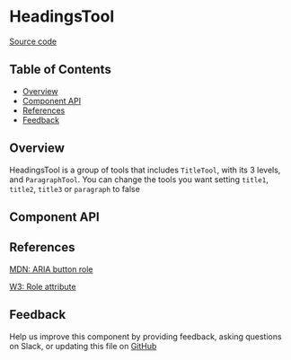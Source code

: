 
# HeadingsTool

[Source code](https://github.com/leemonade/bubbles/tree/main/packages/editors/src/tool/HeadingsTool/HeadingsTool.js)

## Table of Contents

<!-- START doctoc generated TOC please keep comment here to allow auto update -->
<!-- DON'T EDIT THIS SECTION, INSTEAD RE-RUN doctoc TO UPDATE -->

- [Overview](#overview)
- [Component API](#component-api)
- [References](#references)
- [Feedback](#feedback)

## Overview

HeadingsTool is a group of tools that includes `TitleTool`, with its 3 levels, and `ParagraphTool`.
You can change the tools you want setting `title1`, `title2`, `title3` or `paragraph` to false

## Component API

<Preview>
  <Story id="atom-tool-headingstool--playground" />
</Preview>

<Props of={HeadingsTool} />

## References

[MDN: ARIA button role](https://developer.mozilla.org/en-US/docs/Web/Accessibility/ARIA/Roles/button_role)

[W3: Role attribute](https://www.w3.org/WAI/PF/HTML/wiki/RoleAttribute)

## Feedback

Help us improve this component by providing feedback, asking questions on Slack, or updating this file on
[GitHub](https://github.com/leemonade/bubbles/edit/main/packages/editors/src/tool/HeadingsTool/HeadingsTool.mdx)

